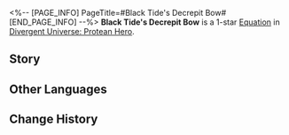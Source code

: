 <%-- [PAGE_INFO]
PageTitle=#Black Tide's Decrepit Bow#
[END_PAGE_INFO] --%>
{{Equation Infobox
|period   = Protean Hero
|rarity   = 1
|path1    = Nihility*2
|path2    = The Hunt*2
|effect   = Ally targets' ATK increases by {{Color|h|30%}}. After all allies end a total of {{Color|h|5}} turns, causes the DMG dealt by "{{Extra Effect|Murmur|61000050}}" to increase by {{Color|h|50%}}.
|mentions = 
}}
'''Black Tide's Decrepit Bow''' is a 1-star [[Divergent Universe: Protean Hero/Equations|Equation]] in [[Divergent Universe: Protean Hero]].

==Story==
{{Description|I reclaimed half my life from that wretched black tide, but lost another half of it.<br />Let my warning save yours: Beware the Decrepit Bow.<br />It was once a proud kin of Strife, but its golden blood has been corrupted.<br />With cursed arrows in hand, it slaughters every living being in sight.<br />The withering bow shrieks as it fires arrows that never miss.<br />Comrades died there and then, and I've been wounded too.<br />As I escaped from the abomination, black blood trickled from my wound.<br />This wound will never heal, and shall devour my life.<br />I know not how much longer I have to live, as I await heaven's will.<br />Perhaps that shot of arrow had already carved the ending in destiny.}}
<!--
==Gameplay Notes==
* 
-->
==Other Languages==
{{Other Languages
|en   = Black Tide's Decrepit Bow
|zhs  = 黑潮朽弓
|zht  = 黑潮朽弓
|ja   = {{Rubi|暗黒|あんこく}}の{{Rubi|潮|しお}}の{{Rubi|弓|ゆみ}}
|ko   = 검은 물결의 부패한 활
|es   = Arco Decrépito de la Marea Oscura
|fr   = Arc corrodé de la Marée noire
|ru   = Ветхий лук чёрного течения
|th   = คันธนูกร่อนคลื่นทมิฬ
|vi   = Chiếc Cung Thủy Triều Đen Cũ Nát
|de   = Brüchiger Bogen der Schwarzen Flut
|id   = Black Tide's Decrepit Bow
|pt   = Arco Decrépito da Maré Negra
}}

==Change History==
{{Change History|3.3}}